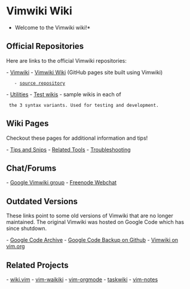 = Vimwiki Wiki =

*Welcome to the Vimwiki wiki!*

== Official Repositories ==

Here are links to the official Vimwiki repositories:

- [[https://github.com/vimwiki/vimwiki|Vimwiki]]
- [[https://vimwiki.github.io/vimwikiwiki/|Vimwiki Wiki]] (GitHub pages site built using Vimwiki)
    - [[https://github.com/vimwiki/vimwikiwiki|source repository]]
- [[https://github.com/vimwiki/utils|Utilities]]
- [[https://github.com/vimwiki/testwikis|Test wikis]] - sample wikis in each of
  the 3 syntax variants. Used for testing and development.

== Wiki Pages ==

Checkout these pages for additional information and tips!

- [[Tips and Snips]]
- [[Related Tools]]
- [[Troubleshooting]]

== Chat/Forums ==

- [[https://groups.google.com/forum/#!forum/vimwiki|Google Vimwiki group]]
- [[https://webchat.freenode.net/?channels=#vimwiki|Freenode Webchat]]

== Outdated Versions ==

These links point to some old versions of Vimwiki that are no longer maintained.
The original Vimwiki was hosted on Google Code which has since shutdown.

- [[https://code.google.com/archive/p/vimwiki/|Google Code Archive]]
- [[https://github.com/vimwiki-backup/vimwiki|Google Code Backup on Github]]
- [[https://www.vim.org/scripts/script.php?script_id=2226|Vimwiki on vim.org]]

== Related Projects ==

- [[https://github.com/lervag/wiki.vim|wiki.vim]]
- [[https://github.com/fcpg/vim-waikiki|vim-waikiki]]
- [[https://github.com/jceb/vim-orgmode|vim-orgmode]]
- [[https://github.com/tbabej/taskwiki|taskwiki]]
- [[https://github.com/xolox/vim-notes|vim-notes]]
